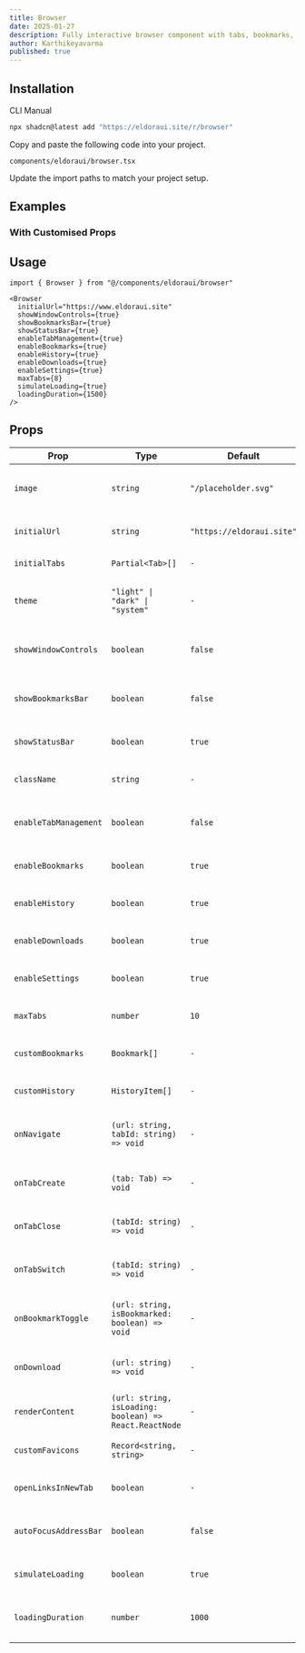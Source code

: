 ```yaml
---
title: Browser
date: 2025-01-27
description: Fully interactive browser component with tabs, bookmarks, history, downloads, and customizable features.
author: Karthikeyavarma
published: true
---
```


<ComponentPreview name="browser-demo" />

## Installation

<Tabs defaultValue="cli">

<TabsList>
  <TabsTrigger value="cli">CLI</TabsTrigger>
  <TabsTrigger value="manual">Manual</TabsTrigger>
</TabsList>
<TabsContent value="cli">

```bash
npx shadcn@latest add "https://eldoraui.site/r/browser"
```

</TabsContent>

<TabsContent value="manual">

<Steps>

<Step>Copy and paste the following code into your project.</Step>

`components/eldoraui/browser.tsx`

<ComponentSource name="browser" />

<Step>Update the import paths to match your project setup.</Step>

</Steps>

</TabsContent>

</Tabs>

## Examples

### With Customised Props

<ComponentPreview name="browser-demo-2" />

## Usage

```tsx showLineNumbers
import { Browser } from "@/components/eldoraui/browser"
```

```tsx showLineNumbers
<Browser
  initialUrl="https://www.eldoraui.site"
  showWindowControls={true}
  showBookmarksBar={true}
  showStatusBar={true}
  enableTabManagement={true}
  enableBookmarks={true}
  enableHistory={true}
  enableDownloads={true}
  enableSettings={true}
  maxTabs={8}
  simulateLoading={true}
  loadingDuration={1500}
/>
```

## Props

| Prop                  | Type                                                   | Default                   | Description                                    |
| --------------------- | ------------------------------------------------------ | ------------------------- | ---------------------------------------------- |
| `image`               | `string`                                               | `"/placeholder.svg"`      | Default image to display in content area       |
| `initialUrl`          | `string`                                               | `"https://eldoraui.site"` | Initial URL to load in the browser             |
| `initialTabs`         | `Partial<Tab>[]`                                       | `-`                       | Initial tabs to display                        |
| `theme`               | `"light" \| "dark" \| "system"`                        | `-`                       | Theme preference for the browser               |
| `showWindowControls`  | `boolean`                                              | `false`                   | Show macOS-style window controls               |
| `showBookmarksBar`    | `boolean`                                              | `false`                   | Show bookmarks bar below address bar           |
| `showStatusBar`       | `boolean`                                              | `true`                    | Show status bar at the bottom                  |
| `className`           | `string`                                               | `-`                       | Additional CSS classes for styling             |
| `enableTabManagement` | `boolean`                                              | `false`                   | Enable tab creation, closing, and switching    |
| `enableBookmarks`     | `boolean`                                              | `true`                    | Enable bookmark functionality                  |
| `enableHistory`       | `boolean`                                              | `true`                    | Enable browsing history                        |
| `enableDownloads`     | `boolean`                                              | `true`                    | Enable download simulation                     |
| `enableSettings`      | `boolean`                                              | `true`                    | Enable settings panel                          |
| `maxTabs`             | `number`                                               | `10`                      | Maximum number of tabs allowed                 |
| `customBookmarks`     | `Bookmark[]`                                           | `-`                       | Custom bookmarks to display                    |
| `customHistory`       | `HistoryItem[]`                                        | `-`                       | Custom history items to display                |
| `onNavigate`          | `(url: string, tabId: string) => void`                 | `-`                       | Callback when navigating to a new URL          |
| `onTabCreate`         | `(tab: Tab) => void`                                   | `-`                       | Callback when a new tab is created             |
| `onTabClose`          | `(tabId: string) => void`                              | `-`                       | Callback when a tab is closed                  |
| `onTabSwitch`         | `(tabId: string) => void`                              | `-`                       | Callback when switching between tabs           |
| `onBookmarkToggle`    | `(url: string, isBookmarked: boolean) => void`         | `-`                       | Callback when bookmark is toggled              |
| `onDownload`          | `(url: string) => void`                                | `-`                       | Callback when download is initiated            |
| `renderContent`       | `(url: string, isLoading: boolean) => React.ReactNode` | `-`                       | Custom content renderer                        |
| `customFavicons`      | `Record<string, string>`                               | `-`                       | Custom favicon mappings                        |
| `openLinksInNewTab`   | `boolean`                                              | `-`                       | Open links in new tabs by default              |
| `autoFocusAddressBar` | `boolean`                                              | `false`                   | Automatically focus the address bar on mount   |
| `simulateLoading`     | `boolean`                                              | `true`                    | Simulate page loading states                   |
| `loadingDuration`     | `number`                                               | `1000`                    | Duration of loading simulation in milliseconds |
